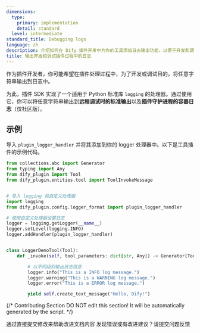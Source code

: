```yaml
---
dimensions:
  type:
    primary: implementation
    detail: standard
  level: intermediate
standard_title: Debugging logs
language: zh
description: 介绍如何在 Dify 插件开发中为你的工具添加日志输出功能，以便于开发和调试。
title: 输出开发和调试插件过程中的日志
---
```


作为插件开发者，你可能希望在插件处理过程中，为了开发或调试目的，将任意字符串输出到日志中。

为此，插件 SDK 实现了一个适用于 Python 标准库 `logging` 的处理器。通过使用它，你可以将任意字符串输出到**远程调试时的标准输出**以及**插件守护进程的容器日志**（仅社区版）。

## 示例

导入 `plugin_logger_handler` 并将其添加到你的 logger 处理器中。以下是工具插件的示例代码。

```python
from collections.abc import Generator
from typing import Any
from dify_plugin import Tool
from dify_plugin.entities.tool import ToolInvokeMessage


# 导入 logging 和自定义处理器
import logging
from dify_plugin.config.logger_format import plugin_logger_handler

# 使用自定义处理器设置日志
logger = logging.getLogger(__name__)
logger.setLevel(logging.INFO)
logger.addHandler(plugin_logger_handler)


class LoggerDemoTool(Tool):
    def _invoke(self, tool_parameters: dict[str, Any]) -> Generator[ToolInvokeMessage]:

        # 以不同级别输出日志信息
        logger.info("This is a INFO log message.")
        logger.warning("This is a WARNING log message.")
        logger.error("This is a ERROR log message.")

        yield self.create_text_message("Hello, Dify!")
```

{/*
Contributing Section
DO NOT edit this section!
It will be automatically generated by the script.
*/}

<CardGroup cols="2">
    <Card
        title="编辑此页面"
        icon="pen-to-square"
        href="https://github.com/langgenius/dify-docs-mintlify/edit/main/plugin_dev_zh/0222-debugging-logs.zh.mdx"
    >
        通过直接提交修改来帮助改进文档内容
    </Card>
    <Card
        title="提交问题"
        icon="github"
        href="https://github.com/langgenius/dify-docs-mintlify/issues/new?title=文档问题%3A%20debugging-logs&body=%23%23%20问题描述%0A%3C%21--%20请简要描述您发现的问题%20--%3E%0A%0A%23%23%20页面链接%0Ahttps%3A%2F%2Fgithub.com%2Flanggenius%2Fdify-docs-mintlify%2Fblob%2Fmain%2Fplugin_dev_zh%2F0222-debugging-logs.zh.mdx%0A%0A%23%23%20建议修改%0A%3C%21--%20如果有具体的修改建议，请在此说明%20--%3E%0A%0A%3C%21--%20感谢您对文档质量的关注！%20--%3E"
    >
        发现错误或有改进建议？请提交问题反馈
    </Card>
</CardGroup>
